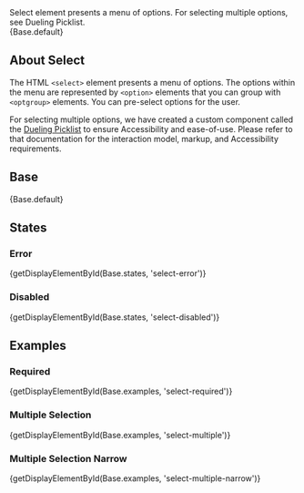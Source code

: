 
<div className="doc lead">
  Select element presents a menu of options. For selecting multiple options, see Dueling Picklist.
</div>

<CodeView exampleOnly>
  {Base.default}
</CodeView>

## About Select
The HTML `<select>` element presents a menu of options. The options within the menu are represented by `<option>` elements that you can group with `<optgroup>` elements. You can pre-select options for the user.

For selecting multiple options, we have created a custom component called the [Dueling Picklist](/components/dueling-picklist) to ensure Accessibility and ease-of-use. Please refer to that documentation for the interaction model, markup, and Accessibility requirements.

## Base

<CodeView>
  {Base.default}
</CodeView>

## States

### Error

<CodeView>
  {getDisplayElementById(Base.states, 'select-error')}
</CodeView>

### Disabled

<CodeView>
  {getDisplayElementById(Base.states, 'select-disabled')}
</CodeView>

## Examples

### Required

<CodeView>
  {getDisplayElementById(Base.examples, 'select-required')}
</CodeView>

### Multiple Selection

<CodeView>
  {getDisplayElementById(Base.examples, 'select-multiple')}
</CodeView>

### Multiple Selection Narrow

<CodeView>
  {getDisplayElementById(Base.examples, 'select-multiple-narrow')}
</CodeView>
